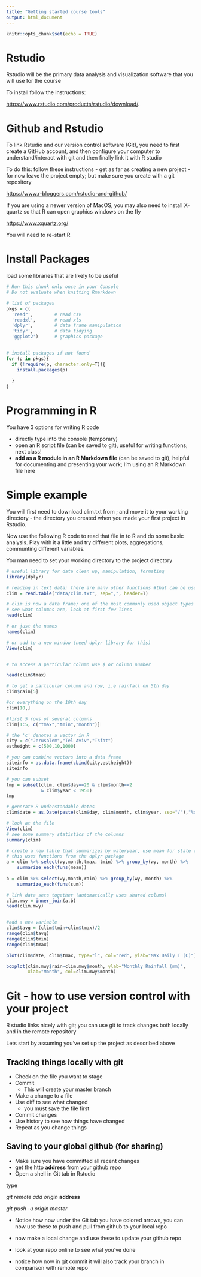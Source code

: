 ```yaml
---
title: "Getting started course tools"
output: html_document
---
```


```r
knitr::opts_chunk$set(echo = TRUE)
```

# Rstudio

Rstudio will be the primary data analysis and visualization software that you will use for the course

To install follow the instructions:

<https://www.rstudio.com/products/rstudio/download/>.

# Github and Rstudio

To link Rstudio and our version control software (Git), you need to first create a GitHub account, and then configure your computer to understand/interact with git
and then finally link it with R studio

To do this: follow these instructions - get as far as creating a new project - for now leave the project empty; but make sure you create with a git repository

<https://www.r-bloggers.com/rstudio-and-github/>

If you are using a newer version of MacOS, you may also need to install X-quartz so that R can open graphics windows on the fly

<https://www.xquartz.org/>

You will need to re-start R 

# Install Packages
load some libraries that are likely to be useful

```r
# Run this chunk only once in your Console
# Do not evaluate when knitting Rmarkdown

# list of packages
pkgs = c(
  'readr',        # read csv
  'readxl',       # read xls
  'dplyr',        # data frame manipulation
  'tidyr',        # data tidying
  'ggplot2')      # graphics package
    

# install packages if not found
for (p in pkgs){
  if (!require(p, character.only=T)){
    install.packages(p)
  
  }
}
```

# Programming in R

You have 3 options for writing R code

*  directly type into the console (temporary)
*  open an R script file (can be saved to git), useful for writing functions; next class!
*  **add as a R module in an R Markdown file** (can be saved to git), helpful for documenting and presenting your work; I'm using an R Markdown file here





# Simple example
You will first need to download clim.txt from ; and move it to your working directory - the directory you created when you made your first project in Rstudio. 

Now use the following R code to read that file in to R and do some basic analysis. Play with it a little and try different plots, aggregations, communting different variables.

You man need to set your working directory to the project directory

```r

# useful library for data clean up, manipulation, formating
library(dplyr)

# reading in text data; there are many other functions #that can be used to read other data types
clim = read.table("data/clim.txt", sep=",", header=T)

# clim is now a data frame; one of the most commonly used object types in R; it is like a matrix but can have a mixture of different data types 
# see what columns are, look at first few lines
head(clim)

# or just the names
names(clim)

# or add to a new window (need dplyr library for this)
View(clim)


# to access a particular column use $ or column number

head(clim$tmax)

# to get a particular column and row, i.e rainfall on 5th day
clim$rain[5]

#or everything on the 10th day
clim[10,]

#first 5 rows of several columns
clim[1:5, c("tmax","tmin","month")]

# the 'c' denotes a vector in R
city = c("Jerusalem","Tel Aviv","Tsfat")
estheight = c(500,10,1000)

# you can combine vectors into a data frame
siteinfo = as.data.frame(cbind(city,estheight))
siteinfo

# you can subset
tmp = subset(clim, clim$day==20 & clim$month==2 
             & clim$year < 1950)
tmp

# generate R understandable dates
clim$date = as.Date(paste(clim$day, clim$month, clim$year, sep="/"),"%d/%m/%Y")

# look at the file
View(clim)
# see some summary statistics of the columns
summary(clim)

# create a new table that summarizes by wateryear, use mean for state variables, and sum for flux variables
# this uses functions from the dplyr package
a = clim %>% select(wy,month,tmax, tmin) %>% group_by(wy, month) %>% 
    summarize_each(funs(mean))
   
b = clim %>% select(wy,month,rain) %>% group_by(wy, month) %>% 
    summarize_each(funs(sum))

# link data sets together (automatically uses shared colums)   
clim.mwy = inner_join(a,b)
head(clim.mwy)


#add a new variable
clim$tavg = (clim$tmin+clim$tmax)/2
range(clim$tavg)
range(clim$tmin)
range(clim$tmax)

plot(clim$date, clim$tmax, type="l", col="red", ylab="Max Daily T (C)")

boxplot(clim.mwy$rain~clim.mwy$month, ylab="Monthly Rainfall (mm)", 
        xlab="Month", col=clim.mwy$month)


```




# Git - how to use version control with your project

R studio links nicely with git; you can use git to track changes both locally and in the remote repository

Lets start by assuming you've set up the project as described above

## Tracking things locally with git

* Check on the file you want to stage
* Commit
     * This will create your master branch
* Make a change to a file
* Use diff to see what changed 
     * you must save the file first
* Commit changes
* Use history to see how things have changed 
* Repeat as you change things

## Saving to your global github (for sharing)

* Make sure you have committed all recent changes
* get the http **address** from your github repo
* Open a shell in Git tab in Rstudio

type

*git remote add origin* **address**  

*git push -u origin master*

* Notice how now under the Git tab you have colored arrows, you can now use these to push and pull from github to your local repo

* now make a local change and use these to update your github repo

* look at your repo online to see what you've done

* notice how now in git commit  it will also track your branch in comparison with remote repo